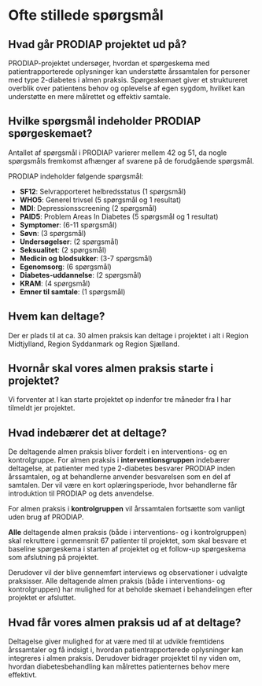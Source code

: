 <style>
/* Farve og styling til callout-overskrifter */
.callout.callout-style-default .callout-header {
    background-color: rgb(153, 0, 51) !important;
    color: white !important; /* Hvid tekst */
    font-weight: bold !important;
    text-shadow: 0px 0px 2px rgba(255, 255, 255, 0.8) !important;
    padding: 10px !important;
    border-radius: 5px !important;
}

/* Fjern brun baggrund og skygger */
.callout.callout-style-default {
    background-color: transparent !important;
    border-left: none !important;
    box-shadow: none !important;
}
</style>




# Ofte stillede spørgsmål

::: {.callout collapse="true"}
## Hvad går PRODIAP projektet ud på?
PRODIAP-projektet undersøger, hvordan et spørgeskema med patientrapporterede oplysninger kan understøtte årssamtalen for personer med type 2-diabetes i almen praksis. Spørgeskemaet giver et struktureret overblik over patientens behov og oplevelse af egen sygdom, hvilket kan understøtte en mere målrettet og effektiv samtale.
:::

::: {.callout collapse="true"}
## Hvilke spørgsmål indeholder PRODIAP spørgeskemaet?
Antallet af spørgsmål i PRODIAP varierer mellem 42 og 51, da nogle spørgsmåls fremkomst afhænger af svarene på de forudgående spørgsmål.

PRODIAP indeholder følgende spørgsmål:

- **SF12**: Selvrapporteret helbredsstatus (1 spørgsmål)  
- **WHO5**: Generel trivsel (5 spørgsmål og 1 resultat)  
- **MDI**: Depressionsscreening (2 spørgsmål)
- **PAID5**: Problem Areas In Diabetes (5 spørgsmål og 1 resultat)
- **Symptomer**: (6-11 spørgsmål)
- **Søvn**: (3 spørgsmål)
- **Undersøgelser**: (2 spørgsmål)
- **Seksualitet**: (2 spørgsmål)
- **Medicin og blodsukker**: (3-7 spørgsmål)
- **Egenomsorg**: (6 spørgsmål)
- **Diabetes-uddannelse**: (2 spørgsmål)
- **KRAM**: (4 spørgsmål)
- **Emner til samtale**: (1 spørgsmål)
:::

::: {.callout collapse="true"}
## Hvem kan deltage?
Der er plads til at ca. 30 almen praksis kan deltage i projektet i alt i Region Midtjylland, Region Syddanmark og Region Sjælland.
:::

::: {.callout collapse="true"}
## Hvornår skal vores almen praksis starte i projektet?
Vi forventer at I kan starte projektet op indenfor tre måneder fra I har tilmeldt jer projektet.
:::

::: {.callout collapse="true"}
## Hvad indebærer det at deltage?
De deltagende almen praksis bliver fordelt i en interventions- og en kontrolgruppe.
For almen praksis i **interventionsgruppen** indebærer deltagelse, at patienter med type 2-diabetes besvarer PRODIAP inden årssamtalen, og at behandlerne anvender besvarelsen som en del af samtalen. Der vil være en kort oplæringsperiode, hvor behandlerne får introduktion til PRODIAP og dets anvendelse.

For almen praksis i **kontrolgruppen** vil årssamtalen fortsætte som vanligt uden brug af PRODIAP.

**Alle** deltagende almen praksis (både i interventions- og i kontrolgruppen) skal rekruttere i gennemsnit 67 patienter til projektet, som skal besvare et baseline spørgeskema i starten af projektet og et follow-up spørgeskema som afslutning på projektet.

Derudover vil der blive gennemført interviews og observationer i udvalgte praksisser. Alle deltagende almen praksis (både i interventions- og kontrolgruppen) har mulighed for at beholde skemaet i behandelingen efter projektet er afsluttet.
:::

::: {.callout collapse="true"}
## Hvad får vores almen praksis ud af at deltage?
Deltagelse giver mulighed for at være med til at udvikle fremtidens årssamtaler og få indsigt i, hvordan patientrapporterede oplysninger kan integreres i almen praksis. Derudover bidrager projektet til ny viden om, hvordan diabetesbehandling kan målrettes patienternes behov mere effektivt.
:::
